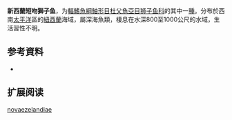 {{Speciesbox
| name = 新西蘭短吻獅子魚
| status = NE
| status_system = 
| image = 
| genus = Careproctus
| species = novaezelandiae
| authority = [[Andriashev|Andriashev]], 1990
| synonyms = 
}}

'''新西蘭短吻獅子鱼'''，为[[輻鰭魚綱|輻鰭魚綱]][[鮋形目|鮋形目]][[杜父魚亞目|杜父魚亞目]][[狮子鱼科|狮子鱼科]]的其中一[[種|種]]。分布於西南[[太平洋|太平洋]]區的[[紐西蘭|紐西蘭]]海域，屬深海魚類，棲息在水深800至1000公尺的水域，生活習性不明。

== 参考資料 ==
*{{FishBase_species|genus=Careproctus|species=novaezelandiae|year=2011|month=12}}

== 扩展阅读 ==
{{refbegin}}
{{wikispecies-inline|Careproctus novaezelandiae|新西蘭短吻獅子魚}}
{{refend}}
{{Taxonbar|from=Q2499844}}

[[Category:吻獅子魚属|novaezelandiae]]


{{鮋形目小作品}}